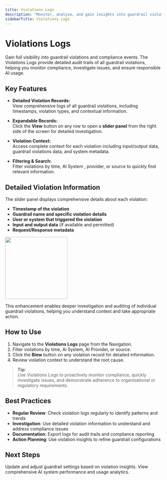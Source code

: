 ```yaml
---
title: Violations Logs
description: "Monitor, analyse, and gain insights into guardrail violations with detailed logs and audit trails."
sidebarTitle: Violations Logs
---
```


# Violations Logs

Gain full visibility into guardrail violations and compliance events. The Violations Logs provide detailed audit trails of all guardrail violations, helping you monitor compliance, investigate issues, and ensure responsible AI usage.

## Key Features

- **Detailed Violation Records:**  
  View comprehensive logs of all guardrail violations, including timestamps, violation types, and contextual information.

- **Expandable Records:**  
  Click the **View** button on any row to open a **slider panel** from the right side of the screen for detailed investigation.

- **Violation Context:**  
  Access complete context for each violation including input/output data, guardrail violations data, and system metadata.

- **Filtering & Search:**  
  Filter violations by time, AI System , provider, or source to quickly find relevant information.


## Detailed Violation Information

The slider panel displays comprehensive details about each violation:

- **Timestamp of the violation**
- **Guardrail name and specific violation details**
- **User or system that triggered the violation**
- **Input and output data** (if available and permitted)
- **Request/Response metadata**


<img height="200" src="/images/Policy Violations Panel.png" />

This enhancement enables deeper investigation and auditing of individual guardrail violations, helping you understand context and take appropriate action.

## How to Use

1. Navigate to the **Violations Logs** page from the Navigation.
2. Filter violations by time, Ai System, AI Provider, or source.
3. Click the **Biew** button on any violation record for detailed information.
4. Review violation context to understand the root cause.

> **Tip:**  
> Use Violations Logs to proactively monitor compliance, quickly investigate issues, and demonstrate adherence to organisational or regulatory requirements.

## Best Practices

- **Regular Review**: Check violation logs regularly to identify patterns and trends
- **Investigation**: Use detailed violation information to understand and address compliance issues
- **Documentation**: Export logs for audit trails and compliance reporting
- **Action Planning**: Use violation insights to refine guardrail configurations

## Next Steps

<CardGroup cols={2}>
  <Card
    title="Configure Guardrails"
    icon="shield-halved"
    href="/product-guide/guardrail-config"
  >
    Update and adjust guardrail settings based on violation insights.
  </Card>
  <Card
    title="AI System Reporting"
    icon="bar-chart"
    href="/product-guide/system-reporting"
  >
    View comprehensive AI system performance and usage analytics.
  </Card>
</CardGroup>